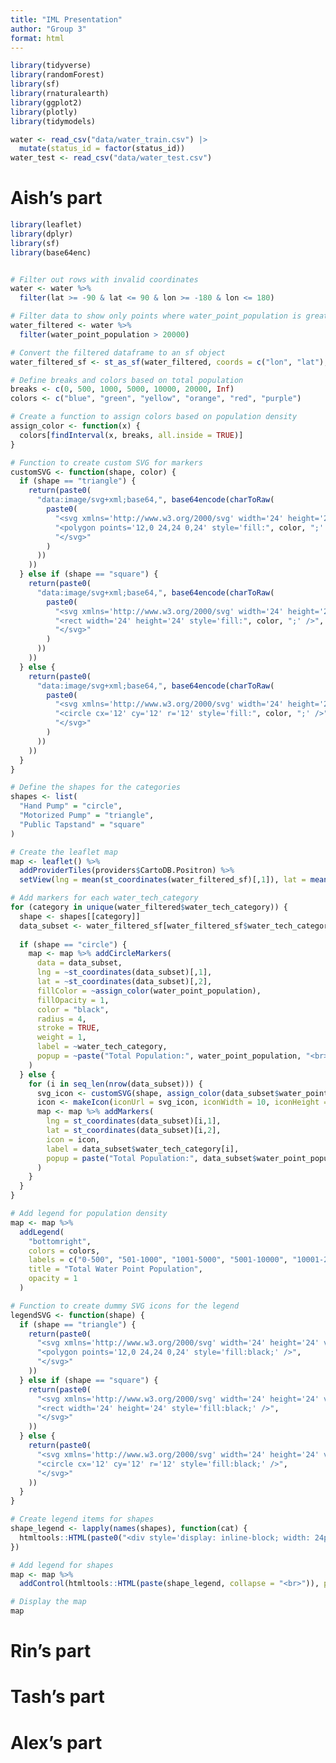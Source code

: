 ```yaml
---
title: "IML Presentation"
author: "Group 3"
format: html
---
```


```r
library(tidyverse) 
library(randomForest)
library(sf)
library(rnaturalearth)
library(ggplot2)
library(plotly)
library(tidymodels)
```


```r

water <- read_csv("data/water_train.csv") |> 
  mutate(status_id = factor(status_id)) 
water_test <- read_csv("data/water_test.csv") 

```



# Aish's part

```r

library(leaflet)
library(dplyr)
library(sf)
library(base64enc)


# Filter out rows with invalid coordinates
water <- water %>%
  filter(lat >= -90 & lat <= 90 & lon >= -180 & lon <= 180)

# Filter data to show only points where water_point_population is greater than 20000
water_filtered <- water %>%
  filter(water_point_population > 20000)

# Convert the filtered dataframe to an sf object
water_filtered_sf <- st_as_sf(water_filtered, coords = c("lon", "lat"), crs = 4326)

# Define breaks and colors based on total population
breaks <- c(0, 500, 1000, 5000, 10000, 20000, Inf)
colors <- c("blue", "green", "yellow", "orange", "red", "purple")

# Create a function to assign colors based on population density
assign_color <- function(x) {
  colors[findInterval(x, breaks, all.inside = TRUE)]
}

# Function to create custom SVG for markers
customSVG <- function(shape, color) {
  if (shape == "triangle") {
    return(paste0(
      "data:image/svg+xml;base64,", base64encode(charToRaw(
        paste0(
          "<svg xmlns='http://www.w3.org/2000/svg' width='24' height='24' viewBox='0 0 24 24'>",
          "<polygon points='12,0 24,24 0,24' style='fill:", color, ";' />",
          "</svg>"
        )
      ))
    ))
  } else if (shape == "square") {
    return(paste0(
      "data:image/svg+xml;base64,", base64encode(charToRaw(
        paste0(
          "<svg xmlns='http://www.w3.org/2000/svg' width='24' height='24' viewBox='0 0 24 24'>",
          "<rect width='24' height='24' style='fill:", color, ";' />",
          "</svg>"
        )
      ))
    ))
  } else {
    return(paste0(
      "data:image/svg+xml;base64,", base64encode(charToRaw(
        paste0(
          "<svg xmlns='http://www.w3.org/2000/svg' width='24' height='24' viewBox='0 0 24 24'>",
          "<circle cx='12' cy='12' r='12' style='fill:", color, ";' />",
          "</svg>"
        )
      ))
    ))
  }
}

# Define the shapes for the categories
shapes <- list(
  "Hand Pump" = "circle",
  "Motorized Pump" = "triangle",
  "Public Tapstand" = "square"
)

# Create the leaflet map
map <- leaflet() %>%
  addProviderTiles(providers$CartoDB.Positron) %>%
  setView(lng = mean(st_coordinates(water_filtered_sf)[,1]), lat = mean(st_coordinates(water_filtered_sf)[,2]), zoom = 6)

# Add markers for each water_tech_category
for (category in unique(water_filtered$water_tech_category)) {
  shape <- shapes[[category]]
  data_subset <- water_filtered_sf[water_filtered_sf$water_tech_category == category, ]
  
  if (shape == "circle") {
    map <- map %>% addCircleMarkers(
      data = data_subset,
      lng = ~st_coordinates(data_subset)[,1],
      lat = ~st_coordinates(data_subset)[,2],
      fillColor = ~assign_color(water_point_population),
      fillOpacity = 1,
      color = "black",
      radius = 4,
      stroke = TRUE,
      weight = 1,
      label = ~water_tech_category,
      popup = ~paste("Total Population:", water_point_population, "<br>", "Tech Category:", water_tech_category)
    )
  } else {
    for (i in seq_len(nrow(data_subset))) {
      svg_icon <- customSVG(shape, assign_color(data_subset$water_point_population[i]))
      icon <- makeIcon(iconUrl = svg_icon, iconWidth = 10, iconHeight = 10)
      map <- map %>% addMarkers(
        lng = st_coordinates(data_subset)[i,1],
        lat = st_coordinates(data_subset)[i,2],
        icon = icon,
        label = data_subset$water_tech_category[i],
        popup = paste("Total Population:", data_subset$water_point_population[i], "<br>", "Tech Category:", data_subset$water_tech_category[i])
      )
    }
  }
}

# Add legend for population density
map <- map %>%
  addLegend(
    "bottomright", 
    colors = colors,
    labels = c("0-500", "501-1000", "1001-5000", "5001-10000", "10001-20000", "20001+"),
    title = "Total Water Point Population",
    opacity = 1
  )

# Function to create dummy SVG icons for the legend
legendSVG <- function(shape) {
  if (shape == "triangle") {
    return(paste0(
      "<svg xmlns='http://www.w3.org/2000/svg' width='24' height='24' viewBox='0 0 24 24'>",
      "<polygon points='12,0 24,24 0,24' style='fill:black;' />",
      "</svg>"
    ))
  } else if (shape == "square") {
    return(paste0(
      "<svg xmlns='http://www.w3.org/2000/svg' width='24' height='24' viewBox='0 0 24 24'>",
      "<rect width='24' height='24' style='fill:black;' />",
      "</svg>"
    ))
  } else {
    return(paste0(
      "<svg xmlns='http://www.w3.org/2000/svg' width='24' height='24' viewBox='0 0 24 24'>",
      "<circle cx='12' cy='12' r='12' style='fill:black;' />",
      "</svg>"
    ))
  }
}

# Create legend items for shapes
shape_legend <- lapply(names(shapes), function(cat) {
  htmltools::HTML(paste0("<div style='display: inline-block; width: 24px; height: 24px;'>", legendSVG(shapes[[cat]]), "</div> ", cat))
})

# Add legend for shapes
map <- map %>%
  addControl(htmltools::HTML(paste(shape_legend, collapse = "<br>")), position = "bottomleft")

# Display the map
map


```



# Rin's part



# Tash's part



# Alex's part